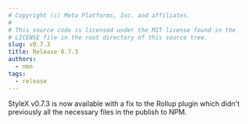 ```yaml
---
# Copyright (c) Meta Platforms, Inc. and affiliates.
#
# This source code is licensed under the MIT license found in the
# LICENSE file in the root directory of this source tree.
slug: v0.7.3
title: Release 0.7.3
authors: 
  - nmn
tags: 
  - release
---
```


StyleX v0.7.3 is now available with a fix to the Rollup plugin which
didn't previously all the necessary files in the publish to NPM.
